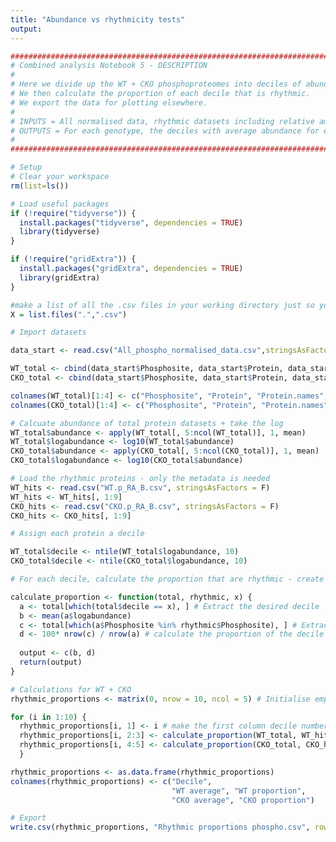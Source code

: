 ```yaml
---
title: "Abundance vs rhythmicity tests"
output: 
---
```


```r
#######################################################################################################################################
# Combined analysis Notebook 5 - DESCRIPTION
#
# Here we divide up the WT + CKO phosphoproteomes into deciles of abundance.
# We then calculate the proportion of each decile that is rhythmic.
# We export the data for plotting elsewhere.
#
# INPUTS = All normalised data, rhythmic datasets including relative amplitudes and baselines (.csv)
# OUTPUTS = For each genotype, the deciles with average abundance for each as well as proportion rhythmic (.csv)
# 
#######################################################################################################################################
```

```r
# Setup
# Clear your workspace
rm(list=ls())

# Load useful packages
if (!require("tidyverse")) {
  install.packages("tidyverse", dependencies = TRUE)
  library(tidyverse)
} 

if (!require("gridExtra")) {
  install.packages("gridExtra", dependencies = TRUE)
  library(gridExtra)
}

#make a list of all the .csv files in your working directory just so you can see what's going on
X = list.files(".",".csv")
```

```r
# Import datasets

data_start <- read.csv("All_phospho_normalised_data.csv",stringsAsFactors = F)

WT_total <- cbind(data_start$Phosphosite, data_start$Protein, data_start$Protein.names, data_start$Gene.names, data_start[, 25:48])
CKO_total <- cbind(data_start$Phosphosite, data_start$Protein, data_start$Protein.names, data_start$Gene.names, data_start[, 49:ncol(data_start)])

colnames(WT_total)[1:4] <- c("Phosphosite", "Protein", "Protein.names", "Gene.names")
colnames(CKO_total)[1:4] <- c("Phosphosite", "Protein", "Protein.names", "Gene.names")

# Calcuate abundance of total protein datasets + take the log
WT_total$abundance <- apply(WT_total[, 5:ncol(WT_total)], 1, mean)
WT_total$logabundance <- log10(WT_total$abundance)
CKO_total$abundance <- apply(CKO_total[, 5:ncol(CKO_total)], 1, mean)
CKO_total$logabundance <- log10(CKO_total$abundance)

# Load the rhythmic proteins - only the metadata is needed
WT_hits <- read.csv("WT.p_RA_B.csv", stringsAsFactors = F)
WT_hits <- WT_hits[, 1:9]
CKO_hits <- read.csv("CKO.p_RA_B.csv", stringsAsFactors = F)
CKO_hits <- CKO_hits[, 1:9]

```

```r
# Assign each protein a decile

WT_total$decile <- ntile(WT_total$logabundance, 10)
CKO_total$decile <- ntile(CKO_total$logabundance, 10)

```

```r
# For each decile, calculate the proportion that are rhythmic - create function + test it

calculate_proportion <- function(total, rhythmic, x) {
  a <- total[which(total$decile == x), ] # Extract the desired decile
  b <- mean(a$logabundance)
  c <- total[which(a$Phosphosite %in% rhythmic$Phosphosite), ] # Extract the ones in the decile which are rhythmic
  d <- 100* nrow(c) / nrow(a) # calculate the proportion of the decile that appears in the rhythmic set
  
  output <- c(b, d)
  return(output)
}

```

```r
# Calculations for WT + CKO
rhythmic_proportions <- matrix(0, nrow = 10, ncol = 5) # Initialise empty matric

for (i in 1:10) {
  rhythmic_proportions[i, 1] <- i # make the first column decile number
  rhythmic_proportions[i, 2:3] <- calculate_proportion(WT_total, WT_hits, i) # Calculate for WT
  rhythmic_proportions[i, 4:5] <- calculate_proportion(CKO_total, CKO_hits, i) # Calculate for CKO
  }

rhythmic_proportions <- as.data.frame(rhythmic_proportions)
colnames(rhythmic_proportions) <- c("Decile", 
                                    "WT average", "WT proportion", 
                                    "CKO average", "CKO proportion")


```

```r
# Export
write.csv(rhythmic_proportions, "Rhythmic proportions phospho.csv", row.names = F)

```

